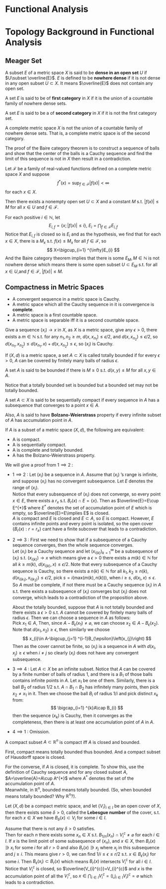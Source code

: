 # Functional Analysis {-}

# Topology Background in Functional Analysis

## Meager Set

::: {.definition  name=""}

A subset $E$ of a metric space $X$ is said to be **dense in an open set** $U$ if $U\subset \overline{E}$. $E$ is defined to be **nowhere dense** if it is not dense in any open subset $U\subset X$. It means $\overline{E}$ does not contain any open set.

:::

::: {.definition  name="first and second category"}

A set $E$ is said to be of **first category** in $X$ if it is the union of a countable family of nowhere dense sets.

A set $E$ is said to be a of **second category** in $X$ if it is not the first category set.

:::

::: {.theorem  name="Baire Category Theorem"}

A complete metric space $X$ is not the union of a countable family of nowhere dense sets. That is, a complete metric space is of the second category. 

:::

::: {.proof}

The proof of the Baire category theorem is to construct a sequence of balls and show that the center of the balls is a Cauchy sequence and find the limit of this sequence is not in $X$ then result in a contradiction.

:::

::: {.theorem  name="uniform boundedness theorem"}

Let $\mathcal{F}$ be a family of real-valued functions defined on a complete metric space $X$ and suppose 
$$ 
f^{*}\left( x \right)=\sup_{f\in \mathcal{F}}\left|f\left( x \right)\right|\lt \infty
$$
for each $x\in X$.

Then there exists a nonempty open set $U\subset X$ and a constant $M$ s.t. $\left|f\left( x \right)\right|\le M$ for all $x\in U$ and $f\in \mathcal{F}$.

:::

::: {.proof}

For each positive $i\in \mathbb{N}$, let 
$$ 
E_{i,f}=\left\{ x;\left|f\left(x\right)\right|\le i \right\},\  E_{i}=\bigcap_{f\in \mathcal{F}} E_{i,f}
$$
Notice that $E_{i,f}$ is closed so is $E_i$ and as the hypothesis, we find that for each $x\in X$, there is a $M_x$ s.t. $f\left(x\right)\le M_x$ for all $f\in \mathcal{F}$, so
$$ 
X=\bigcup_{i=1} ^{\infty}E_{i}
$$
And the Baire category theorem implies that there is some $E_M,M\in \mathbb{N}$ is not nowhere dense which means there is some open subset $U\subset E_M$ s.t. for all $x\in U$,and $f\in \mathcal{F}$, $\left|f\left(x\right)\right|\le M$.

:::

## Compactness in Metric Spaces


::: {.lemma  name=""}

-   A convergent sequence in a metric space is Cauchy.
-   A metric space which all the Cauchy sequence in it is convergence is **complete**.
-   A metric space is a first countable space.
-   A metric space is separable iff it is a second countable space.

:::

::: {.proof}

Give a sequence $\left(x_{i}\right)\to x$ in $X$, as $X$ is a metric space, give any $\epsilon\gt 0$, there exists a $m\in \mathbb{N}$ s.t. for any $n_1,n_2\ge m$, $d\left(x,x_{n_1}\right)\le \epsilon /2$, and $d\left(x,x_{n_2}\right)\le \epsilon /2$, so $d\left(x_{n_1},x_{n_2}\right)\le d\left(x_{n_1},x\right)+d\left(x,x_{n_2}\right)\le \epsilon$, so $\left(x_{i}\right)$ is Cauchy.

:::

::: {.definition  name="totally bounded"}

If $(X,d)$ is a metric space, a set $A\subset X$ is called totally bounded if for every $\epsilon\gt 0$, $A$ can be covered by finitely many balls of radius  $\epsilon$.

A set $A$ is said to be bounded if there is $M\ge 0$ s.t. $d\left(x,y\right)\le M$ for all $x,y\in A$.

Notice that a totally bounded set is bounded but a bounded set may not be totally bounded.

:::

::: {.definition  name="sequentially compact"}

A set $A\subset X$ is said to be sequentially compact if every sequence in $A$ has a subsequence that converges to a point $x\in A$.

Also, $A$ is said to have **Bolzano-Weierstrass** property if every infinite subset of $A$ has accumulation point in $A$.

:::

::: {.theorem  name=""}

If $A$ is a subset of a metric space $(X,d)$, the following are equivalent:

-   A is compact.
-   A is sequentially compact.
-   A is complete and totally bounded.
-   A has the Bolzano-Weierstrass property.


:::

::: {.proof}

We will give a proof from $1\implies 2$ :

-
    $1 \implies 2$ : Let  $\left(x_{i}\right)$ be a sequence in $A$. Assume that $\left(x_{i}\right)$ 's range is infinite, and suppose $\left(x_{i}\right)$ has no convergent subsequence. Let $E$ denotes the range of $\left(x_{i}\right)$.  
    Notice that every subsequence of $\left(x_{i}\right)$ does not converge, so every point $x\in E$, there exists a $r_x$ s.t. $B_r\left(x\right)\cap E=\left\{ x \right\}$. Then as $\overline{E}=E\cup E^{*}$ where $E^{*}$ denotes the set of accumulation point of $E$ which is empty, so $\overline{E}=E\implies E$ is closed.  
    $A$ is compact and $E$ is closed and $E\subset A$, so $E$ is compact. However, $E$ contains infinite points and every point is isolated, so the open cover $\left\{ B_r\left(x\right):r=r_x \right\}$ cant have a finite subcover that leads to a contradiction.

-
    $2\implies 3$ : First we need to show that if a subsequence of a Cauchy sequence converges, then the whole sequence converges.  
    Let $\left(x_{i}\right)$ be a Cauchy sequence and let $\left(x_{i\left(k\right)}\right)_{k=1}^{\infty}$ be a subsequence of $\left(x_{i}\right)$ s.t. $\left(x_{i\left(k\right)}\right)\to x$ which means give a $\epsilon\gt 0$ there exists a $m\left(k\right)\in \mathbb{N}$ for all $k\ge m\left(k\right)$, $d\left(x_{i\left(k\right)},x\right)\le \epsilon /2$. Note that every subsequence of a Cauchy sequence is Cauchy, so there exists a $n\left(k\right)\in \mathbb{N}$ for all $k_1,k_2\ge n\left(k\right)$, $d\left(x_{i\left(k_1\right)},x_{i\left(k_2\right)}\right)\le \epsilon /2$, pick $s=i\left(\max_{}\left(m\left(k\right),n\left(k\right)\right)\right)$, when $i\ge s$, $d\left(x_{i},x\right)\le \epsilon$.  
    So $A$ must be complete, if not there must be a Cauchy sequence $\left(x_{i}\right)$ in $A$ s.t. there exists a subsequence of $\left(x_{i}\right)$ converges but $\left(x_{i}\right)$ does not converge, which leads to a contradiction of the proposition above.

    About the totally bounded, suppose that $A$ is not totally bounded and there exists a $\epsilon\gt 0$ s.t. $A$ cannot be covered by finitely many balls of radius $\epsilon$. Then we can choose a sequence in $A$ as follows:  
    Pick $x_1\in A$, Then, since $A-B_\epsilon\left(x_1\right)\neq \varnothing$, we can choose $x_2\in A-B_\epsilon\left(x_2\right)$. Note that $d\left(x_1,x_2\right)\ge \epsilon$, then similarly we choose 
    $$ 
    x_{i}\in A-\bigcup_{j=1} ^{i-1}B_{\epsilon}\left(x_{j}\right)
    $$
    Then as the cover cannot be finite, so $\left(x_{i}\right)$ is a sequence in $A$ with $d\left(x_{i},x_{j}\right)\ge \epsilon$ when $i\neq j$ so clearly $\left(x_{i}\right)$ does not have any convergent subsequence.

-
    $3\implies 4$ : Let $A\subset X$ be an infinite subset. Notice that $A$ can be covered by a finite number of balls of radius $1$, and there is a $B_1$ of those balls contains infinite points in $A$. Let $x_1$ be one of them. Similarly, there is a ball $B_2$ of radius $1 /2$ s.t. $A\cap B_1\cap B_2$ has infinitely many points, then pick $x_2\neq x_1$ in it. Then we choose the ball $B_{i}$ of radius $1 /i$ and pick distinct $x_k$ from:
    $$ 
    \bigcap_{i=1} ^{k}A\cap B_{i}
    $$
    then the sequence $\left(x_k\right)$ is Cauchy, then it converges as the completeness, then there is at least one accumulation point of $A$ in $A$.

-
    $4\implies 1$ : Omission.

:::


::: {.corollary #thm-heine-borel name="Heine-Borel Theorem"}

A compact subset $A\subset \mathbb{R}^{n}$ is compact iff $A$ is closed and bounded.

:::

::: {.proof}

First, compact means totally bounded thus bounded. And a compact subset of Hausdorff space is closed.

For the converse, if $A$ is closed, it is complete. To show this, use the definition of Cauchy sequence and for any closed subset $A$, $A=\overline{A}=A\cup A^{*}$ where $A^{*}$ denotes the set of the accumulation point of $A$.  
Meanwhile, in $\mathbb{R}^{n}$, bounded means totally bounded. 
(So, when bounded means totally bounded? Why $\mathbb{R}^{n}$?).

:::

::: {.lemma #lebesgue-number name="Lebesgue number"}

Let  $(X,d)$ be a compact metric space, and let $\left\{V_{i}\right\}_{i\in I}$ be an open cover of $X$, then there exists some $\delta\gt 0$, called the **Lebesgue number** of the cover, s.t. for each $x\in X$ we have  $B_{\delta}(x)\subset V_{i}$ for some $i\in I$.

:::

::: {.proof}

Assume that there is not any $\delta\gt 0$ satisfies.  
Then for each $n$ there exists some $x_n\in X$ s.t. $B_{1 /n}(x_n)\cap V_{i}^{c}\neq \varnothing$ for each $i\in I$. If $x$ is the limit point of some subsequence of $(x_n)$, and $x\in X$, then $B_{r}(x)\owns x_{i}$ for some $i$ for all $r\gt 0$ and also $B_{r}(x)\owns x_{j}$ where $x_{j}$ in this subsequence and $j\ge i$. This means give $r\gt 0$, we can find $1/i\le \epsilon\le r /2$ s.t. $x\in B_{\epsilon}(x_{i})$ for some $i$. Then $B_{\epsilon}(x_{i})\subset B_{r}(x)$ which means $B_{r}(x)$ intersects $V_{i}^{c}$ for all $i\in I$.  
Notice that $V_{i}^{c}$ is closed, so $\overline{V_{i}^{c}}=V_{i}^{c}$ and $x$ is the accumulation point of all the $V_{i}^{c}$, so $x\in \bigcap_{i \in  I} V_{i}^{c}=\left(\bigcup_{i \in  I} V_{i}\right)^{c}=\varnothing$ which leads to a contradiction.

:::

 













